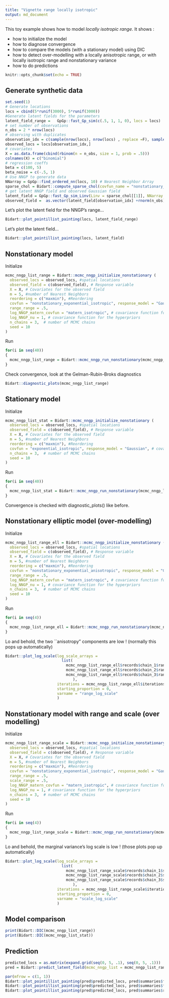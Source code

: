 ```yaml
---
title: "Vignette range locally isotropic"
output: md_document
---
```


This toy example shows how to model *locally isotropic range*.
It shows : 

- how to initialize the model
- how to diagnose convergence
- how to compare the models (with a stationary model) using DIC
- how to detect over-modelling with a locally anisotropic range, or with locally isotropic range and nonstationary variance
- how to do predictions



```r
knitr::opts_chunk$set(echo = TRUE)
```

## Generate synthetic data
```r
set.seed(1)
# Generate locations
locs = cbind(5*runif(3000), 5*runif(3000))
#Generate latent fields for the parameters
latent_field_range =   GpGp::fast_Gp_sim(c(.5, 1, 1, 0), locs = locs)
# set number of observations
n_obs = 2 * nrow(locs)
# observing with duplicates
observation_idx = c(sample(nrow(locs), nrow(locs) , replace =F), sample(nrow(locs), n_obs - nrow(locs) , replace =T))
observed_locs = locs[observation_idx,]
# covariates
X = as.data.frame(cbind(rbinom(n = n_obs, size = 1, prob = .5)))
colnames(X) = c("binomial")
# regression coeffs
beta = c(100, 5)
beta_noise = c(-.5, 1)
# Use NNGP to generate data
NNarray = GpGp::find_ordered_nn(locs, 10) # Nearest Neighbor Array
sparse_chol = Bidart::compute_sparse_chol(covfun_name = "nonstationary_exponential_isotropic", range_beta = log(.1), locs = locs, NNarray = NNarray, range_field =  latent_field_range, range_X = as.matrix(rep(1, nrow(locs)))) # stationary covariance
# get latent NNGP field and observed Gaussian field
latent_field = GpGp::fast_Gp_sim_Linv(Linv = sparse_chol[[1]], NNarray = NNarray)
observed_field =  as.vector(latent_field[observation_idx] +rnorm(n_obs)+ cbind(1, as.matrix(X))%*%beta)
```

Let's plot the latent field for the NNGP's range...

```r
Bidart::plot_pointillist_painting(locs, latent_field_range)
```

Let's plot the latent field...
```r
Bidart::plot_pointillist_painting(locs, latent_field)
```

## Nonstationary model 

Initialize
```r
mcmc_nngp_list_range = Bidart::mcmc_nngp_initialize_nonstationary (
  observed_locs = observed_locs, #spatial locations
  observed_field = c(observed_field), # Response variable
  X = X, # Covariates for the observed field
  m = 5, #number of Nearest Neighbors
  reordering = c("maxmin"), #Reordering
  covfun = "nonstationary_exponential_isotropic", response_model = "Gaussian", # covariance model and response model
  range_range = .5, 
  log_NNGP_matern_covfun = "matern_isotropic", # covariance function for the hyperpriors
  log_NNGP_nu = 1, # covariance function for the hyperpriors
  n_chains = 3,  # number of MCMC chains
  seed = 10
)
```


Run
```r
for(i in seq(40))
{
  mcmc_nngp_list_range = Bidart::mcmc_nngp_run_nonstationary(mcmc_nngp_list_range, n_iterations_update = 100, n_cycles = 1)
}
```

Check convergence, look at the Gelman-Rubin-Broks diagnostics
```r
Bidart::diagnostic_plots(mcmc_nngp_list_range)
```

## Stationary model 

Initialize
```r
mcmc_nngp_list_stat = Bidart::mcmc_nngp_initialize_nonstationary (
  observed_locs = observed_locs, #spatial locations
  observed_field = c(observed_field), # Response variable
  X = X, # Covariates for the observed field
  m = 5, #number of Nearest Neighbors
  reordering = c("maxmin"), #Reordering
  covfun = "exponential_isotropic", response_model = "Gaussian", # covariance model and response model
  n_chains = 3,  # number of MCMC chains
  seed = 10
)
```

Run
```r
for(i in seq(40))
{
  mcmc_nngp_list_stat = Bidart::mcmc_nngp_run_nonstationary(mcmc_nngp_list_stat, n_iterations_update = 100, n_cycles = 1)
}
```

Convergence is checked with diagnostic_plots() like before.


## Nonstationary elliptic model (over-modelling)

Initialize
```r
mcmc_nngp_list_range_ell = Bidart::mcmc_nngp_initialize_nonstationary (
  observed_locs = observed_locs, #spatial locations
  observed_field = c(observed_field), # Response variable
  X = X, # Covariates for the observed field
  m = 5, #number of Nearest Neighbors
  reordering = c("maxmin"), #Reordering
  covfun = "nonstationary_exponential_anisotropic", response_model = "Gaussian", # covariance model and response model
  range_range = .5, 
  log_NNGP_matern_covfun = "matern_isotropic", # covariance function for the hyperpriors
  log_NNGP_nu = 1, # covariance function for the hyperpriors
  n_chains = 3,  # number of MCMC chains
  seed = 10
)
```


Run
```r
for(i in seq(4))
{
  mcmc_nngp_list_range_ell = Bidart::mcmc_nngp_run_nonstationary(mcmc_nngp_list_range_ell, n_iterations_update = 100, n_cycles = 1)
}
```


Lo and behold, the two ``anisotropy" components are low ! (normally this pops up automatically)
```r
Bidart::plot_log_scale(log_scale_arrays =
                         list(
                           mcmc_nngp_list_range_ell$records$chain_1$range_log_scale,
                           mcmc_nngp_list_range_ell$records$chain_2$range_log_scale,
                           mcmc_nngp_list_range_ell$records$chain_3$range_log_scale
                              ), 
                       iterations = mcmc_nngp_list_range_ell$iterations$thinning, 
                       starting_proportion = 0, 
                       varname = "range_log_scale"
                       )
```



## Nonstationary model with range and scale (over modelling)

Initialize
```r
mcmc_nngp_list_range_scale = Bidart::mcmc_nngp_initialize_nonstationary (
  observed_locs = observed_locs, #spatial locations
  observed_field = c(observed_field), # Response variable
  X = X, # Covariates for the observed field
  m = 5, #number of Nearest Neighbors
  reordering = c("maxmin"), #Reordering
  covfun = "nonstationary_exponential_isotropic", response_model = "Gaussian", # covariance model and response model
  range_range = .5, 
  scale_range = .5, 
  log_NNGP_matern_covfun = "matern_isotropic", # covariance function for the hyperpriors
  log_NNGP_nu = 1, # covariance function for the hyperpriors
  n_chains = 3,  # number of MCMC chains
  seed = 10
)
```


Run
```r
for(i in seq(4))
{
  mcmc_nngp_list_range_scale = Bidart::mcmc_nngp_run_nonstationary(mcmc_nngp_list_range_scale, n_iterations_update = 100, n_cycles = 1)
}
```

Lo and behold, the marginal variance's log scale is low ! (those plots pop up automatically)
```r
Bidart::plot_log_scale(log_scale_arrays =
                         list(
                           mcmc_nngp_list_range_scale$records$chain_1$scale_log_scale,
                           mcmc_nngp_list_range_scale$records$chain_2$scale_log_scale,
                           mcmc_nngp_list_range_scale$records$chain_3$scale_log_scale
                              ), 
                       iterations = mcmc_nngp_list_range_scale$iterations$thinning, 
                       starting_proportion = 0, 
                       varname = "scale_log_scale"
                       )
```

## Model comparison

```r
print(Bidart::DIC(mcmc_nngp_list_range))
print(Bidart::DIC(mcmc_nngp_list_stat))
```

## Prediction


```r
predicted_locs = as.matrix(expand.grid(seq(0, 5, .1), seq(0, 5, .1)))
pred = Bidart::predict_latent_field(mcmc_nngp_list = mcmc_nngp_list_range, predicted_locs = predicted_locs)
```
```r
par(mfrow = c(1, 1))
Bidart::plot_pointillist_painting(pred$predicted_locs, pred$summaries$field[1,], cex = 1.8, main = "predicted mean")
Bidart::plot_pointillist_painting(pred$predicted_locs, pred$summaries$field[5,], cex = 1.8, main = "standard deviation of the prediction")
Bidart::plot_pointillist_painting(pred$predicted_locs, pred$summaries$range_field[1,], cex = 1.8, main = "latent range field")
```
